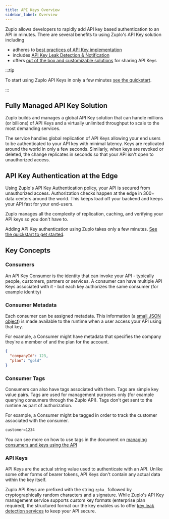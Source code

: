 ```yaml
---
title: API Keys Overview
sidebar_label: Overview
---
```


Zuplo allows developers to rapidly add API key based authentication to an API in
minutes. There are several benefits to using Zuplo's API Key solution including

- adheres to
  [best practices of API Key implementation](https://zuplo.com/blog/2022/12/01/api-key-authentication)
- includes [API Key Leak Detection & Notification](./api-key-leak-detection.mdx)
- offers [out of the box and customizable solutions](./api-key-end-users.mdx)
  for sharing API Keys

:::tip

To start using Zuplo API Keys in only a few minutes
[see the quickstart](../articles/step-3-add-api-key-auth.mdx).

:::

## Fully Managed API Key Solution

Zuplo builds and manages a global API Key solution that can handle millions (or
billions) of API Keys and a virtually unlimited throughput to scale to the most
demanding services.

The service handles global replication of API Keys allowing your end users to be
authenticated to your API key with minimal latency. Keys are replicated around
the world in only a few seconds. Similarly, when keys are revoked or deleted,
the change replicates in seconds so that your API isn't open to unauthorized
access.

## API Key Authentication at the Edge

Using Zuplo's API Key Authentication policy, your API is secured from
unauthorized access. Authorization checks happen at the edge in 300+ data
centers around the world. This keeps load off your backend and keeps your API
fast for your end-users.

Zuplo manages all the complexity of replication, caching, and verifying your API
keys so you don't have to.

Adding API Key authentication using Zuplo takes only a few minutes.
[See the quickstart to get started](../articles/step-3-add-api-key-auth.mdx).

## Key Concepts

### Consumers

An API Key Consumer is the identity that can invoke your API - typically people,
customers, partners or services. A consumer can have multiple API Keys
associated with it - but each key authorizes the same consumer (for example
identity)

### Consumer Metadata

Each consumer can be assigned metadata. This information (a
[small JSON object](./api-key-service-limits.mdx)) is made available to the
runtime when a user access your API using that key.

For example, a Consumer might have metadata that specifies the company they're a
member of and the plan for the account.

```json
{
  "companyId": 123,
  "plan": "gold"
}
```

### Consumer Tags

Consumers can also have tags associated with them. Tags are simple key value
pairs. Tags are used for management purposes only (for example querying
consumers through the Zuplo API). Tags don't get sent to the runtime as part of
authorization.

For example, a Consumer might be tagged in order to track the customer
associated with the consumer.

```txt
customer=1234
```

You can see more on how to use tags in the document on
[managing consumers and keys using the API](./api-key-api.mdx)

### API Keys

API Keys are the actual string value used to authenticate with an API. Unlike
some other forms of bearer tokens, API Keys don't contain any actual data within
the key itself.

Zuplo API Keys are prefixed with the string `zpka_` followed by
cryptographically random characters and a signature. While Zuplo's API Key
management service supports custom key formats (enterprise plan required), the
structured format our the key enables us to offer
[key leak detection services](./api-key-leak-detection.mdx) to keep your API
secure.
